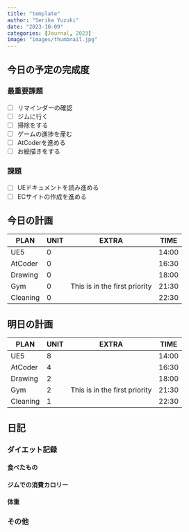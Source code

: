 ```yaml
---
title: "template"
author: "Serika Yuzuki"
date: "2023-10-09"
categories: [Journal, 2023]
image: "images/thumbnail.jpg"
---
```


<!-- TODO: Title, Date を変更したのちにこのコメントを消してください -->

## 今日の予定の完成度

### 最重要課題

- [ ] リマインダーの確認
- [ ] ジムに行く
- [ ] 掃除をする
- [ ] ゲームの進捗を産む
- [ ] AtCoderを進める
- [ ] お絵描きをする

### 課題

- [ ] UEドキュメントを読み進める
- [ ] ECサイトの作成を進める

## 今日の計画

|   PLAN   | UNIT |             EXTRA             | TIME  |
| -------- | ---- | ----------------------------- | ----- |
| UE5      | 0    |                               | 14:00 |
| AtCoder  | 0    |                               | 16:30 |
| Drawing  | 0    |                               | 18:00 |
| Gym      | 0    | This is in the first priority | 21:30 |
| Cleaning | 0    |                               | 22:30 |

## 明日の計画

|   PLAN   | UNIT |             EXTRA             | TIME  |
| -------- | ---- | ----------------------------- | ----- |
| UE5      | 8    |                               | 14:00 |
| AtCoder  | 4    |                               | 16:30 |
| Drawing  | 2    |                               | 18:00 |
| Gym      | 2    | This is in the first priority | 21:30 |
| Cleaning | 1    |                               | 22:30 |

## 日記

### ダイエット記録

#### 食べたもの

#### ジムでの消費カロリー

#### 体重

### その他